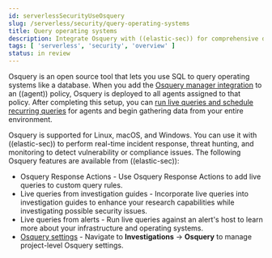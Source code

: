 ```yaml
---
id: serverlessSecurityUseOsquery
slug: /serverless/security/query-operating-systems
title: Query operating systems
description: Integrate Osquery with ((elastic-sec)) for comprehensive data collection and security monitoring.
tags: [ 'serverless', 'security', 'overview' ]
status: in review
---
```


<DocBadge template="technical preview" />
<div id="use-osquery"></div>

Osquery is an open source tool that lets you use SQL to query operating systems like a database. When you add the [Osquery manager integration](((kibana-ref))/manage-osquery-integration.html) to an ((agent)) policy, Osquery is deployed to all agents assigned to that policy. After completing this setup, you can [run live queries and schedule recurring queries](((kibana-ref))/osquery.html) for agents and begin gathering data from your entire environment.

Osquery is supported for Linux, macOS, and Windows. You can use it with ((elastic-sec)) to perform real-time incident response, threat hunting, and monitoring to detect vulnerability or compliance issues. The following Osquery features are available from ((elastic-sec)):

* <DocLink id="serverlessSecurityOsqueryResponseAction">Osquery Response Actions</DocLink> - Use Osquery Response Actions to add live queries to custom query rules.
* <DocLink id="serverlessSecurityInvestGuideRunOsquery">Live queries from investigation guides</DocLink> - Incorporate live queries into investigation guides to enhance your research capabilities while investigating possible security issues.
* <DocLink id="serverlessSecurityAlertsRunOsquery">Live queries from alerts</DocLink> - Run live queries against an alert's host to learn more about your infrastructure and operating systems.
* [Osquery settings](((kibana-ref))/osquery.html) - Navigate to **Investigations** -> **Osquery** to manage project-level Osquery settings.
